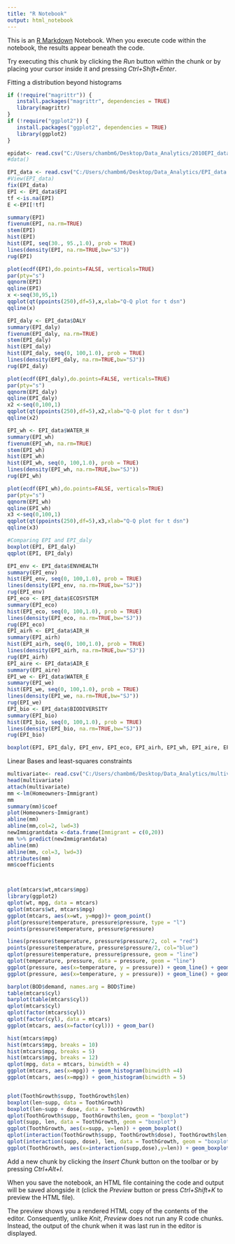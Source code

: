---
title: "R Notebook"
output: html_notebook
---

This is an [R Markdown](http://rmarkdown.rstudio.com) Notebook. When you execute code within the notebook, the results appear beneath the code. 

Try executing this chunk by clicking the *Run* button within the chunk or by placing your cursor inside it and pressing *Ctrl+Shift+Enter*. 

Fitting a distribution beyond histograms
```{r}
if (!require("magrittr")) {
   install.packages("magrittr", dependencies = TRUE)
   library(magrittr)
}
if (!require("ggplot2")) {
   install.packages("ggplot2", dependencies = TRUE)
   library(ggplot2)
}

epidat<- read.csv("C:/Users/chambm6/Desktop/Data_Analytics/2010EPI_data.xls") 
#data()

EPI_data <- read.csv("C:/Users/chambm6/Desktop/Data_Analytics/EPI_data.csv")
#View(EPI_data)
fix(EPI_data)
EPI <- EPI_data$EPI
tf <-is.na(EPI)
E <-EPI[!tf]

summary(EPI)
fivenum(EPI, na.rm=TRUE)
stem(EPI)
hist(EPI)
hist(EPI, seq(30., 95.,1.0), prob = TRUE)
lines(density(EPI, na.rm=TRUE,bw="SJ"))
rug(EPI)

plot(ecdf(EPI),do.points=FALSE, verticals=TRUE)
par(pty="s")
qqnorm(EPI)
qqline(EPI)
x <-seq(30,95,1)
qqplot(qt(ppoints(250),df=5),x,xlab="Q-Q plot for t dsn")
qqline(x)

EPI_daly <- EPI_data$DALY
summary(EPI_daly)
fivenum(EPI_daly, na.rm=TRUE)
stem(EPI_daly)
hist(EPI_daly)
hist(EPI_daly, seq(0, 100,1.0), prob = TRUE)
lines(density(EPI_daly, na.rm=TRUE,bw="SJ"))
rug(EPI_daly)

plot(ecdf(EPI_daly),do.points=FALSE, verticals=TRUE)
par(pty="s")
qqnorm(EPI_daly)
qqline(EPI_daly)
x2 <-seq(0,100,1)
qqplot(qt(ppoints(250),df=5),x2,xlab="Q-Q plot for t dsn")
qqline(x2)

EPI_wh <- EPI_data$WATER_H
summary(EPI_wh)
fivenum(EPI_wh, na.rm=TRUE)
stem(EPI_wh)
hist(EPI_wh)
hist(EPI_wh, seq(0, 100,1.0), prob = TRUE)
lines(density(EPI_wh, na.rm=TRUE,bw="SJ"))
rug(EPI_wh)

plot(ecdf(EPI_wh),do.points=FALSE, verticals=TRUE)
par(pty="s")
qqnorm(EPI_wh)
qqline(EPI_wh)
x3 <-seq(0,100,1)
qqplot(qt(ppoints(250),df=5),x3,xlab="Q-Q plot for t dsn")
qqline(x3)

#Comparing EPI and EPI_daly
boxplot(EPI, EPI_daly)
qqplot(EPI, EPI_daly)

EPI_env <- EPI_data$ENVHEALTH
summary(EPI_env)
hist(EPI_env, seq(0, 100,1.0), prob = TRUE)
lines(density(EPI_env, na.rm=TRUE,bw="SJ"))
rug(EPI_env)
EPI_eco <- EPI_data$ECOSYSTEM
summary(EPI_eco)
hist(EPI_eco, seq(0, 100,1.0), prob = TRUE)
lines(density(EPI_eco, na.rm=TRUE,bw="SJ"))
rug(EPI_eco)
EPI_airh <- EPI_data$AIR_H
summary(EPI_airh)
hist(EPI_airh, seq(0, 100,1.0), prob = TRUE)
lines(density(EPI_airh, na.rm=TRUE,bw="SJ"))
rug(EPI_airh)
EPI_aire <- EPI_data$AIR_E
summary(EPI_aire)
EPI_we <- EPI_data$WATER_E
summary(EPI_we)
hist(EPI_we, seq(0, 100,1.0), prob = TRUE)
lines(density(EPI_we, na.rm=TRUE,bw="SJ"))
rug(EPI_we)
EPI_bio <- EPI_data$BIODIVERSITY
summary(EPI_bio)
hist(EPI_bio, seq(0, 100,1.0), prob = TRUE)
lines(density(EPI_bio, na.rm=TRUE,bw="SJ"))
rug(EPI_bio)

boxplot(EPI, EPI_daly, EPI_env, EPI_eco, EPI_airh, EPI_wh, EPI_aire, EPI_we, EPI_bio)
```
Linear Bases and least-squares constraints
```{r}
multivariate<- read.csv("C:/Users/chambm6/Desktop/Data_Analytics/multivariate.csv")
head(multivariate)
attach(multivariate)
mm <-lm(Homeowners~Immigrant)
mm
summary(mm)$coef
plot(Homeowners~Immigrant)
abline(mm)
abline(mm,col=2, lwd=3)
newImmigrantdata <-data.frame(Immigrant = c(0,20))
mm %>% predict(newImmigrantdata)
abline(mm)
abline(mm, col=3, lwd=3)
attributes(mm)
mm$coefficients



plot(mtcars$wt,mtcars$mpg)
library(ggplot2)
qplot(wt, mpg, data = mtcars)
qplot(mtcars$wt, mtcars$mpg)
ggplot(mtcars, aes(x=wt, y=mpg))+ geom_point()
plot(pressure$temperature, pressure$pressure, type = "l")
points(pressure$temperature, pressure$pressure)

lines(pressure$temperature, pressure$pressure/2, col = "red")
points(pressure$temperature, pressure$pressure/2, col="blue")
qplot(pressure$temperature, pressure$pressure, geom = "line")
qplot(temperature, pressure, data = pressure, geom = "line")
ggplot(pressure, aes(x=temperature, y = pressure)) + geom_line() + geom_point()
ggplot(pressure, aes(x=temperature, y = pressure)) + geom_line() + geom_point()

barplot(BOD$demand, names.arg = BOD$Time)
table(mtcars$cyl)
barplot(table(mtcars$cyl))
qplot(mtcars$cyl)
qplot(factor(mtcars$cyl))
qplot(factor(cyl), data = mtcars)
ggplot(mtcars, aes(x=factor(cyl))) + geom_bar()

hist(mtcars$mpg)
hist(mtcars$mpg, breaks = 10)
hist(mtcars$mpg, breaks = 5)
hist(mtcars$mpg, breaks = 12)
qplot(mpg, data = mtcars, binwidth = 4)
ggplot(mtcars, aes(x=mpg)) + geom_histogram(binwidth =4)
ggplot(mtcars, aes(x=mpg)) + geom_histogram(binwidth = 5)


plot(ToothGrowth$supp, ToothGrowth$len)
boxplot(len~supp, data = ToothGrowth)
boxplot(len~supp + dose, data = ToothGrowth)
qplot(ToothGrowth$supp, ToothGrowth$len, geom = "boxplot")
qplot(supp, len, data = ToothGrowth, geom = "boxplot")
ggplot(ToothGrowth, aes(x=supp, y=len)) + geom_boxplot()
qplot(interaction(ToothGrowth$supp, ToothGrowth$dose), ToothGrowth$len, geom = "boxplot")
qplot(interaction(supp, dose), len, data = ToothGrowth, geom = "boxplot")
ggplot(ToothGrowth, aes(x=interaction(supp,dose),y=len)) + geom_boxplot()
```




Add a new chunk by clicking the *Insert Chunk* button on the toolbar or by pressing *Ctrl+Alt+I*.

When you save the notebook, an HTML file containing the code and output will be saved alongside it (click the *Preview* button or press *Ctrl+Shift+K* to preview the HTML file).

The preview shows you a rendered HTML copy of the contents of the editor. Consequently, unlike *Knit*, *Preview* does not run any R code chunks. Instead, the output of the chunk when it was last run in the editor is displayed.
